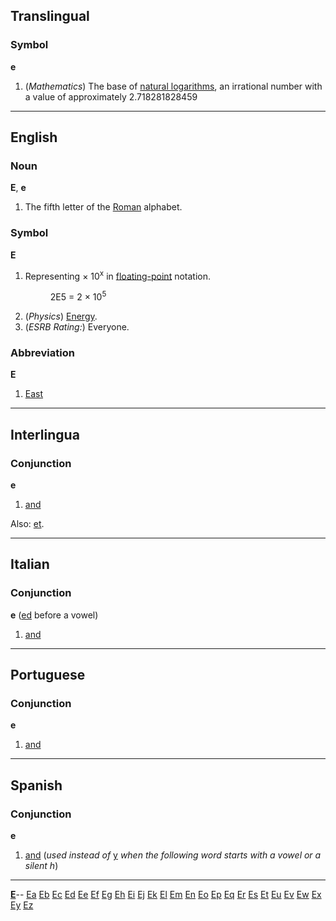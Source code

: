 ==Translingual==
===Symbol===
'''e'''
#(''Mathematics'') The base of [[natural logarithm]]s, an irrational number with a value of approximately 2.718281828459

----
==English==
===Noun===
'''E''', '''e'''
#The fifth letter of the [[Roman]] alphabet.

===Symbol===
'''E'''
#Representing &times; 10<sup>x</sup> in [[floating-point]] notation.
#:2E5 = 2 &times; 10<sup>5</sup>
#(''Physics'') [[Energy]].
#(''ESRB Rating:'') Everyone.

===Abbreviation===
'''E'''
#[[East]]

----
==Interlingua==
===Conjunction===
'''e'''

#[[and]]

Also: [[et]].

----
==Italian==
===Conjunction===
'''e''' ([[ed]] before a vowel)

#[[and]]

----
==Portuguese==
===Conjunction===
'''e'''

#[[and]]

----
==Spanish==
===Conjunction===
'''e'''

#[[and]] (''used instead of'' [[y]] ''when the following word starts with a vowel or a silent h'')

----
{{msg:indexletters1}}  '''[http://wiktionary.org/w/wiki.phtml?title=Special:Allpages&from=E E] '''-- [http://wiktionary.org/w/wiki.phtml?title=Special:Allpages&from=Ea Ea] [http://wiktionary.org/w/wiki.phtml?title=Special:Allpages&from=Eb Eb] [http://wiktionary.org/w/wiki.phtml?title=Special:Allpages&from=Ec Ec] [http://wiktionary.org/w/wiki.phtml?title=Special:Allpages&from=Ed Ed] [http://wiktionary.org/w/wiki.phtml?title=Special:Allpages&from=Ee Ee] [http://wiktionary.org/w/wiki.phtml?title=Special:Allpages&from=Ef Ef] [http://wiktionary.org/w/wiki.phtml?title=Special:Allpages&from=Eg Eg] [http://wiktionary.org/w/wiki.phtml?title=Special:Allpages&from=Eh Eh] [http://wiktionary.org/w/wiki.phtml?title=Special:Allpages&from=Ei Ei] [http://wiktionary.org/w/wiki.phtml?title=Special:Allpages&from=Ej Ej] [http://wiktionary.org/w/wiki.phtml?title=Special:Allpages&from=Ek Ek] [http://wiktionary.org/w/wiki.phtml?title=Special:Allpages&from=El El] [http://wiktionary.org/w/wiki.phtml?title=Special:Allpages&from=Em Em] [http://wiktionary.org/w/wiki.phtml?title=Special:Allpages&from=En En] [http://wiktionary.org/w/wiki.phtml?title=Special:Allpages&from=Eo Eo] [http://wiktionary.org/w/wiki.phtml?title=Special:Allpages&from=Ep Ep] [http://wiktionary.org/w/wiki.phtml?title=Special:Allpages&from=Eq Eq] [http://wiktionary.org/w/wiki.phtml?title=Special:Allpages&from=Er Er] [http://wiktionary.org/w/wiki.phtml?title=Special:Allpages&from=Es Es] [http://wiktionary.org/w/wiki.phtml?title=Special:Allpages&from=Et Et] [http://wiktionary.org/w/wiki.phtml?title=Special:Allpages&from=Eu Eu] [http://wiktionary.org/w/wiki.phtml?title=Special:Allpages&from=Ev Ev] [http://wiktionary.org/w/wiki.phtml?title=Special:Allpages&from=Ew Ew] [http://wiktionary.org/w/wiki.phtml?title=Special:Allpages&from=Ex Ex] [http://wiktionary.org/w/wiki.phtml?title=Special:Allpages&from=Ey Ey] [http://wiktionary.org/w/wiki.phtml?title=Special:Allpages&from=Ez Ez]<br>
{{msg:indexletters2}}
